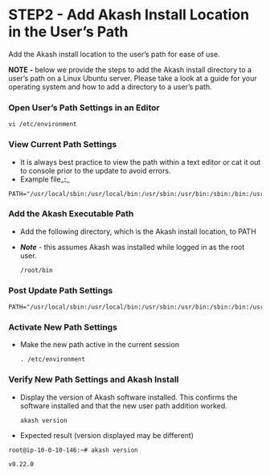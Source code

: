 # STEP2 - Add Akash Install Location in the User’s Path

Add the Akash install location to the user’s path for ease of use.

**NOTE -** below we provide the steps to add the Akash install directory to a user’s path on a Linux Ubuntu server.  Please take a look at a guide for your operating system and how to add a directory to a user’s path.

### Open User’s Path Settings in an Editor

```
vi /etc/environment
```

### View Current Path Settings

* It is always best practice to view the path within a text editor or cat it out to console prior to the update to avoid errors.
* Example file_**:**_

```
PATH="/usr/local/sbin:/usr/local/bin:/usr/sbin:/usr/bin:/sbin:/bin:/usr/games:/usr/local/games:/snap/bin"
```

### Add the Akash Executable Path

* Add the following directory, which is the Akash install location, to PATH
*   _**Note**_ - this assumes Akash was installed while logged in as the root user.

    ```
    /root/bin
    ```

### Post Update Path Settings

```
PATH="/usr/local/sbin:/usr/local/bin:/usr/sbin:/usr/bin:/sbin:/bin:/usr/games:/usr/local/games:/snap/bin:/root/bin"
```

### Activate New Path Settings

*   Make the new path active in the current session

    ```
    . /etc/environment
    ```

### Verify New Path Settings and Akash Install

*   Display the version of Akash software installed.  This confirms the software installed and that the new user path addition worked.

    ```
    akash version
    ```
* Expected result (version displayed may be different)

```
root@ip-10-0-10-146:~# akash version

v0.22.0
```
